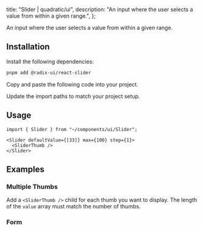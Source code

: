 
  title: "Slider | quadratic/ui",
  description: "An input where the user selects a value from within a given range.",
};

<Title>Slider</Title>
<Description>An input where the user selects a value from within a given range.</Description>
<ComponentPreview id="slider" />

## Installation
<Steps>

<StepTitle>Install the following dependencies:</StepTitle>
<StepContent>
```bash
pnpm add @radix-ui/react-slider
```
</StepContent>

<StepTitle>Copy and paste the following code into your project.</StepTitle>
<StepContent>
<FileSource id="slider" />
</StepContent>

<StepTitle>Update the import paths to match your project setup.</StepTitle>

</Steps>

## Usage
```tsx
import { Slider } from "~/components/ui/Slider";
```

```tsx
<Slider defaultValue={[33]} max={100} step={1}>
  <SliderThumb />
</Slider>
```

## Examples

### Multiple Thumbs
Add a `<SliderThumb />` child for each thumb you want to display. The length of the `value` array must match the number of thumbs.
<ComponentPreview id="sliderMultipleThumbs" />

### Form
<ComponentPreview id="sliderForm" />

<Footer previousLabel="Skeleton" previousHref="/docs/components/primitives/skeleton" nextLabel="Switch" nextHref="/docs/components/primitives/switch" />